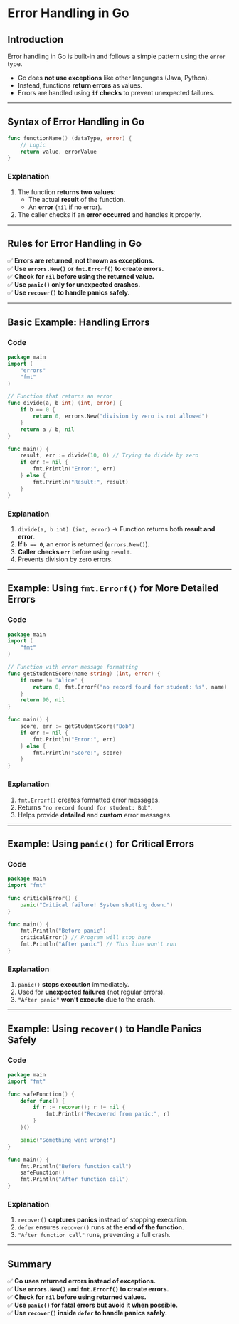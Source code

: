 # **Error Handling in Go**

## **Introduction**

Error handling in Go is built-in and follows a simple pattern using the `error` type.

- Go does **not use exceptions** like other languages (Java, Python).
- Instead, functions **return errors** as values.
- Errors are handled using **`if` checks** to prevent unexpected failures.

---

## **Syntax of Error Handling in Go**

```go filename="main.go" copy
func functionName() (dataType, error) {
    // Logic
    return value, errorValue
}
```

### **Explanation**

1. The function **returns two values**:
   - The actual **result** of the function.
   - An **error** (`nil` if no error).
2. The caller checks if an **error occurred** and handles it properly.

---

## **Rules for Error Handling in Go**

✅ **Errors are returned, not thrown as exceptions.**  
✅ **Use `errors.New()` or `fmt.Errorf()` to create errors.**  
✅ **Check for `nil` before using the returned value.**  
✅ **Use `panic()` only for unexpected crashes.**  
✅ **Use `recover()` to handle panics safely.**

---

## **Basic Example: Handling Errors**

### **Code**

```go filename="main.go" copy
package main
import (
    "errors"
    "fmt"
)

// Function that returns an error
func divide(a, b int) (int, error) {
    if b == 0 {
        return 0, errors.New("division by zero is not allowed")
    }
    return a / b, nil
}

func main() {
    result, err := divide(10, 0) // Trying to divide by zero
    if err != nil {
        fmt.Println("Error:", err)
    } else {
        fmt.Println("Result:", result)
    }
}
```

### **Explanation**

1. `divide(a, b int) (int, error)` → Function returns both **result and error**.
2. **If `b == 0`**, an error is returned (`errors.New()`).
3. **Caller checks `err`** before using `result`.
4. Prevents division by zero errors.

---

## **Example: Using `fmt.Errorf()` for More Detailed Errors**

### **Code**

```go filename="main.go" copy
package main
import (
    "fmt"
)

// Function with error message formatting
func getStudentScore(name string) (int, error) {
    if name != "Alice" {
        return 0, fmt.Errorf("no record found for student: %s", name)
    }
    return 90, nil
}

func main() {
    score, err := getStudentScore("Bob")
    if err != nil {
        fmt.Println("Error:", err)
    } else {
        fmt.Println("Score:", score)
    }
}
```

### **Explanation**

1. `fmt.Errorf()` creates formatted error messages.
2. Returns `"no record found for student: Bob"`.
3. Helps provide **detailed** and **custom** error messages.

---

## **Example: Using `panic()` for Critical Errors**

### **Code**

```go filename="main.go" copy
package main
import "fmt"

func criticalError() {
    panic("Critical failure! System shutting down.")
}

func main() {
    fmt.Println("Before panic")
    criticalError() // Program will stop here
    fmt.Println("After panic") // This line won't run
}
```

### **Explanation**

1. `panic()` **stops execution** immediately.
2. Used for **unexpected failures** (not regular errors).
3. `"After panic"` **won’t execute** due to the crash.

---

## **Example: Using `recover()` to Handle Panics Safely**

### **Code**

```go filename="main.go" copy
package main
import "fmt"

func safeFunction() {
    defer func() {
        if r := recover(); r != nil {
            fmt.Println("Recovered from panic:", r)
        }
    }()

    panic("Something went wrong!")
}

func main() {
    fmt.Println("Before function call")
    safeFunction()
    fmt.Println("After function call")
}
```

### **Explanation**

1. `recover()` **captures panics** instead of stopping execution.
2. `defer` ensures `recover()` runs at the **end of the function**.
3. `"After function call"` runs, preventing a full crash.

---

## **Summary**

✅ **Go uses returned errors instead of exceptions.**  
✅ **Use `errors.New()` and `fmt.Errorf()` to create errors.**  
✅ **Check for `nil` before using returned values.**  
✅ **Use `panic()` for fatal errors but avoid it when possible.**  
✅ **Use `recover()` inside `defer` to handle panics safely.**
